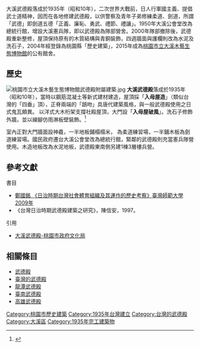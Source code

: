 {{tw monument
|name=大溪武德殿
|formername=
|image=大溪武德殿.jpg
|imagename=
|othername=
|formalname=
|level=歷史建築
|class=建築物類
|time={{flagicon|Empire of Japan}}昭和十年（1935年）
|location={{flagicon|ROC}}桃園市大溪區普濟路33號
|open=
|cost=
|website=
|reg_url=https://nchdb.boch.gov.tw/assets/overview/historicalBuilding/20040113000020
}}
大溪武德殿落成於1935年（昭和10年），二次世界大戰前，日人行軍國主義、提倡武士道精神，因而在各地修建武德殿，以供警察及青年子弟修練柔道、劍道，所謂「武德」即劍道五德「正義、廉恥、勇武、禮節、禮讓」。1950年大溪公會堂改為總統行館，增設大溪憲兵隊，即以武德殿為隊部營舍。2000年隊部撤除後，武德殿重新整修，屋頂保持原有的木質結構與青銅裝飾，四週牆面與護欄則改為水泥及洗石子，2004年經登錄為桃園縣「歷史建築」，2015年成為[[桃園市立大溪木藝生態博物館|桃園市立大溪木藝生態博物館]]的公有館舍。

== 歷史 ==
[[File:桃園市立大溪木藝生態博物館武德殿附屬建築.jpg|thumb]]
'''大溪武德殿'''落成於1935年（昭和10年），當時以鋼筋混凝土等新式建材建造，屋頂採「'''入母屋造'''」（類似台灣的「四垂」頂），正脊兩端的「鴟吻」具唐代建築風格，與一般武德殿使用之日式鬼瓦頗異。 以洋式大木桁架支撐社殿屋頂，大門設「'''入母屋破風'''」。洗石子修飾外牆，並以線腳仿雨淋板壁裝飾。<ref>{{Cite web |url=https://nchdb.boch.gov.tw/assets/advanceSearch/historicalBuilding/20040113000020 |title=文化部文化資產局《大溪武德殿》 |accessdate=2020-02-24 |archive-date=2020-02-24 |archive-url=https://web.archive.org/web/20200224205039/https://nchdb.boch.gov.tw/assets/advanceSearch/historicalBuilding/20040113000020 |dead-url=no }}</ref>

室內正對大門牆面設神龕，一半地板鋪榻榻米， 為柔道練習場，一半鋪木板為劍道練習場。國民政府遷台大溪公會堂改為總統行館，緊鄰的武德殿則充當憲兵隊營使用。木造地板改為水泥地板，武德殿東南側另建1棟3層樓兵營。

== 參考文獻 ==
;書目
*[http://ir.lib.ntnu.edu.tw/retrieve/48777/metadata_06_01_s_05_0165.pdf   鄭國銘 《日治時期台灣社會體育組織及其運作的歷史考察》臺灣師範大學 2009年 ]{{dead link|date=2017年12月 |bot=InternetArchiveBot |fix-attempted=yes }}
*《台灣日治時期武德殿建築之研究》，陳信安，1997。

;引用
{{reflist}}
*[https://culture.tycg.gov.tw/home.jsp?id=145&parentpath=0%2C130%2C133&mcustomize=onemessages_view.jsp&dataserno=201607110079&aplistdn=ou=data,ou=chculture3,ou=chculture,ou=ap_root,o=tycg,c=tw&toolsflag=Y 大溪武德殿-桃園市政府文化局]{{Wayback|url=https://culture.tycg.gov.tw/home.jsp?id=145&parentpath=0%2C130%2C133&mcustomize=onemessages_view.jsp&dataserno=201607110079&aplistdn=ou=data,ou=chculture3,ou=chculture,ou=ap_root,o=tycg,c=tw&toolsflag=Y |date=20200419060634 }}

== 相關條目 ==
{{commons category|Daxi Wude Hall}}
*[[武德殿|武德殿]]
*[[臺灣的武德殿|臺灣的武德殿]]
*[[龍潭武德殿|龍潭武德殿]]
*[[臺南武德殿|臺南武德殿]]
*[[高雄武德殿|高雄武德殿]]

{{桃園市文化資產}}
[[Category:桃園市歷史建築|Category:桃園市歷史建築]]
[[Category:1935年台灣建立|Category:1935年台灣建立]]
[[Category:台灣的武德殿|Category:台灣的武德殿]]
[[Category:大溪區|Category:大溪區]]
[[Category:1935年完工建築物|Category:1935年完工建築物]]